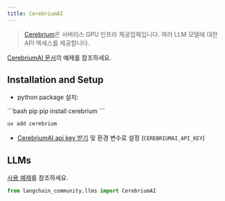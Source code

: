 ```yaml
---
title: CerebriumAI
---
```


>[Cerebrium](https://docs.cerebrium.ai/cerebrium/getting-started/introduction)은 서버리스 GPU 인프라 제공업체입니다.
> 여러 LLM 모델에 대한 API 액세스를 제공합니다.

[CerebriumAI 문서](https://docs.cerebrium.ai/examples/langchain)의 예제를 참조하세요.

## Installation and Setup

- python package 설치:
<CodeGroup>
```bash pip
pip install cerebrium
```

```bash uv
uv add cerebrium
```
</CodeGroup>

- [CerebriumAI api key 받기](https://docs.cerebrium.ai/cerebrium/getting-started/installation) 및 환경 변수로 설정 (`CEREBRIUMAI_API_KEY`)


## LLMs

[사용 예제](/oss/integrations/llms/cerebriumai)를 참조하세요.


```python
from langchain_community.llms import CerebriumAI
```